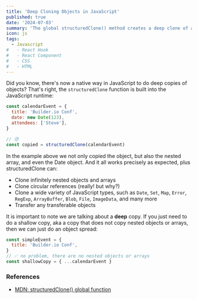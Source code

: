```yaml
---
title: 'Deep Cloning Objects in JavaScript'
published: true
date: '2024-07-03'
summary: 'The global structuredClone() method creates a deep clone of a given value using the structured clone algorithm.'
icon: js
tags:
  - Javascript
#   - React Hook
#   - React Component
#   - CSS
#   - HTML
---
```


Did you know, there's now a native way in JavaScript to do deep copies of objects? That's right, the `structuredClone` function is built into the JavaScript runtime:

<CodeBlock>

```js title="deep.js"
const calendarEvent = {
  title: 'Builder.io Conf',
  date: new Date(123),
  attendees: ['Steve'],
}

// 😍
const copied = structuredClone(calendarEvent)
```

</CodeBlock>

In the example above we not only copied the object, but also the nested array, and even the Date object. And it all works precisely as expected, plus structuredClone can:

- Clone infinitely nested objects and arrays
- Clone circular references (really! but why?)
- Clone a wide variety of JavaScript types, such as `Date`, `Set`, `Map`, `Error`, `RegExp`, `ArrayBuffer`, `Blob`, `File`, `ImageData`, and many more
- Transfer any transferable objects

It is important to note we are talking about a **deep** copy. If you just need to do a shallow copy, aka a copy that does not copy nested objects or arrays, then we can just do an object spread:

<CodeBlock>

```js title="shallow.js"
const simpleEvent = {
  title: 'Builder.io Conf',
}
// ✅ no problem, there are no nested objects or arrays
const shallowCopy = { ...calendarEvent }
```

</CodeBlock>

### References

- [MDN: structuredClone() global function](https://developer.mozilla.org/en-US/docs/Web/API/structuredClone)
